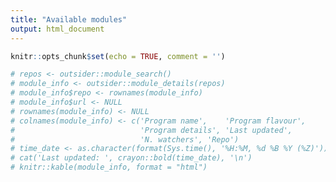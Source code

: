 ```yaml
---
title: "Available modules"
output: html_document
---
```


```r
knitr::opts_chunk$set(echo = TRUE, comment = '')
```

```r
# repos <- outsider::module_search()
# module_info <- outsider::module_details(repos)
# module_info$repo <- rownames(module_info)
# module_info$url <- NULL
# rownames(module_info) <- NULL
# colnames(module_info) <- c('Program name', 	'Program flavour',
#                            'Program details', 'Last updated',
#                            'N. watchers', 'Repo')
# time_date <- as.character(format(Sys.time(), '%H:%M, %d %B %Y (%Z)'))
# cat('Last updated: ', crayon::bold(time_date), '\n')
# knitr::kable(module_info, format = "html")
```